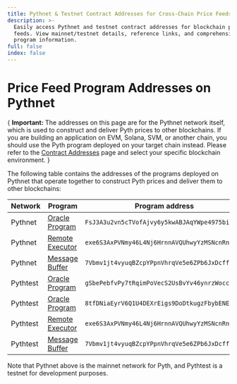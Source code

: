 ```yaml
---
title: Pythnet & Testnet Contract Addresses for Cross-Chain Price Feeds
description: >-
  Easily access Pythnet and testnet contract addresses for blockchain price
  feeds. View mainnet/testnet details, reference links, and comprehensive
  program information.
full: false
index: false
---
```


# Price Feed Program Addresses on Pythnet

{
<InfoBox variant="warning">
  **Important:** The addresses on this page are for the Pythnet network itself,
  which is used to construct and deliver Pyth prices to other blockchains. If
  you are building an application on EVM, Solana, SVM, or another chain, you
  should use the Pyth program deployed on your target chain instead. Please
  refer to the [Contract Addresses](/price-feeds/contract-addresses) page and
  select your specific blockchain environment.
</InfoBox>
}

The following table contains the addresses of the programs deployed on Pythnet that operate together to construct Pyth prices and deliver them to other blockchains:

| Network  | Program                                                                                                 | Program address                                |
| -------- | ------------------------------------------------------------------------------------------------------- | ---------------------------------------------- |
| Pythnet  | [Oracle Program](https://github.com/pyth-network/pyth-client/tree/main)                                 | `FsJ3A3u2vn5cTVofAjvy6y5kwABJAqYWpe4975bi2epH` |
| Pythnet  | [Remote Executor](https://github.com/pyth-network/pyth-crosschain/tree/main/governance/remote_executor) | `exe6S3AxPVNmy46L4Nj6HrnnAVQUhwyYzMSNcnRn3qq`  |
| Pythnet  | [Message Buffer](https://github.com/pyth-network/pyth-crosschain/tree/main/pythnet/message_buffer)      | `7Vbmv1jt4vyuqBZcpYPpnVhrqVe5e6ZPb6JxDcffRHUM` |
| Pythtest | [Oracle Program](https://github.com/pyth-network/pyth-client/tree/main)                                 | `gSbePebfvPy7tRqimPoVecS2UsBvYv46ynrzWocc92s`  |
| Pythtest | [Oracle Program](https://github.com/pyth-network/pyth-client/tree/main)                                 | `8tfDNiaEyrV6Q1U4DEXrEigs9DoDtkugzFbybENEbCDz` |
| Pythtest | [Remote Executor](https://github.com/pyth-network/pyth-crosschain/tree/main/governance/remote_executor) | `exe6S3AxPVNmy46L4Nj6HrnnAVQUhwyYzMSNcnRn3qq`  |
| Pythtest | [Message Buffer](https://github.com/pyth-network/pyth-crosschain/tree/main/pythnet/message_buffer)      | `7Vbmv1jt4vyuqBZcpYPpnVhrqVe5e6ZPb6JxDcffRHUM` |

Note that Pythnet above is the mainnet network for Pyth, and Pythtest is a testnet for development purposes.
